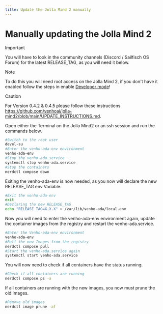 ```yaml
---
title: Update the Jolla Mind 2 manually
---
```

# Manually updating the Jolla Mind 2
>[!IMPORTANT]
>
> You will have to look in the community channels (Discord / Sailfisch OS Forum) for the latest RELEASE_TAG, as you will need it below.

>[!NOTE]
>
>To do this you will need root access on the Jolla Mind 2, if you don't have it enabled follow the steps in enable [Developer mode](/developer/enableDevMode)!

>[!CAUTION]
>
>For Version 0.4.2 & 0.4.5 please follow these instructions https://github.com/venhoai/jolla-mind2/blob/main/UPDATE_INSTRUCTIONS.md.

Open either the Terminal on the Jolla Mind2 or an ssh session and run the commands below.
```bash copy
#Switch to the root user
devel-su
#Enter the venho-ada-env environment
venho-ada-env
#Stop the venho-ada.service
systemctl stop venho-ada.service
#Stop the containers
nerdctl compose down
```
Exiting the venho-ada-env is now needed, as you now will declare the new RELEASE_TAG env Variable.
```bash copy
#Exit the venho-ada-env
exit
#Declaring the new RELEASE_TAG
echo "RELEASE_TAG=X.X.X" > /var/lib/venho-ada/local.env
```
Now you will need to enter the venho-ada-env environment again, update the container images from the registry and restart the venho-ada.service.
```bash copy
#Enter the Venho-ada-env environment
venho-ada-env
#Pull the new Images from the registry
nerdctl compose pull
#Start the venho-ada.service again
systemctl start venho-ada.service
```
You will now need to check if all containers have the status running.
```bash copy
#Check if all containers are running
nerdctl compose ps -a
```
If all containers are running with the new images, you now must prune the old images.
```bash copy
#Remove old images
nerdctl image prune -af
```